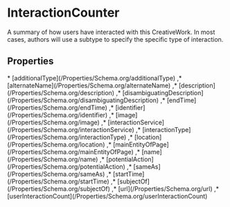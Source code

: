 # InteractionCounter

A summary of how users have interacted with this CreativeWork. In most cases, authors will use a subtype to specify the specific type of interaction.

## Properties

<Grid>
* [additionalType](/Properties/Schema.org/additionalType)
,* [alternateName](/Properties/Schema.org/alternateName)
,* [description](/Properties/Schema.org/description)
,* [disambiguatingDescription](/Properties/Schema.org/disambiguatingDescription)
,* [endTime](/Properties/Schema.org/endTime)
,* [identifier](/Properties/Schema.org/identifier)
,* [image](/Properties/Schema.org/image)
,* [interactionService](/Properties/Schema.org/interactionService)
,* [interactionType](/Properties/Schema.org/interactionType)
,* [location](/Properties/Schema.org/location)
,* [mainEntityOfPage](/Properties/Schema.org/mainEntityOfPage)
,* [name](/Properties/Schema.org/name)
,* [potentialAction](/Properties/Schema.org/potentialAction)
,* [sameAs](/Properties/Schema.org/sameAs)
,* [startTime](/Properties/Schema.org/startTime)
,* [subjectOf](/Properties/Schema.org/subjectOf)
,* [url](/Properties/Schema.org/url)
,* [userInteractionCount](/Properties/Schema.org/userInteractionCount)

</Grid>

